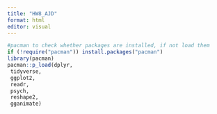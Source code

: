 ```yaml
---
title: "HW8_AJD"
format: html
editor: visual
---
```


```r

#pacman to check whether packages are installed, if not load them
if (!require("pacman")) install.packages("pacman")
library(pacman)
pacman::p_load(dplyr,
 tidyverse,
 ggplot2,
 readr,
 psych,
 reshape2,
 gganimate)

```
